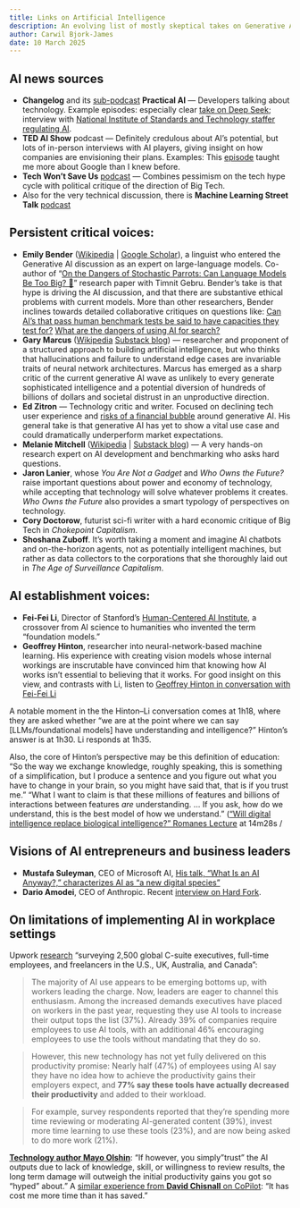 ```yaml
---
title: Links on Artificial Intelligence
description: An evolving list of mostly skeptical takes on Generative AI
author: Carwil Bjork-James
date: 10 March 2025
---
```


## AI news sources
- **Changelog** and its [sub-podcast](https://practicalai.fm/) **Practical AI** — Developers talking about technology. Example episodes: especially clear [take on Deep Seek](https://practicalai.fm/302); interview with [National Institute of Standards and Technology staffer regulating AI](https://practicalai.fm/293).
- **TED AI Show** podcast — Definitely credulous about AI's potential, but lots of in-person interviews with AI players, giving insight on how companies are envisioning their plans. Examples: This [episode](https://open.spotify.com/episode/4GBoicwLLewdblKMxjR5yK?si=WAwGDEhKS7iUMjO4Pd9A9w) taught me more about Google than I knew before.
- **Tech Won't Save Us** [podcast](https://techwontsave.us/) — Combines pessimism on the tech hype cycle with political critique of the direction of Big Tech.
- Also for the very technical discussion, there is **Machine Learning Street Talk** [podcast](https://open.spotify.com/show/02e6PZeIOdpmBGT9THuzwR?si=f3c82c3cc39b42e4)

## Persistent critical voices:

- **Emily Bender** ([Wikipedia](https://en.wikipedia.org/wiki/Emily_M._Bender) | [Google Scholar](https://scholar.google.com/citations?user=9r_f1w4AAAAJ&hl=en&oi=ao)), a linguist who entered the Generative AI discussion as an expert on large-language models. Co-author of "[On the Dangers of Stochastic Parrots: Can Language Models Be Too Big? 🦜](https://dl.acm.org/doi/10.1145/3442188.3445922)" research paper with Timnit Gebru. Bender's take is that hype is driving the AI discussion, and that there are substantive ethical problems with current models. More than other researchers, Bender inclines towards detailed collaborative critiques on questions like: [Can AI's that pass human benchmark tests be said to have capacities they test for?](https://bdtechtalks.com/2021/12/06/ai-benchmarks-limitations/) [What are the dangers of using AI for search?](https://dl.acm.org/doi/full/10.1145/3649468)  
- **Gary Marcus** ([Wikipedia](https://en.wikipedia.org/wiki/Gary_Marcus) [Substack blog](https://garymarcus.substack.com/)) — researcher and proponent of a structured approach to building artificial intelligence, but who thinks that hallucinations and failure to understand edge cases are invariable traits of neural network architectures. Marcus has emerged as a sharp critic of the current generative AI wave as unlikely to every generate sophisticated intelligence and a potential diversion of hundreds of billions of dollars and societal distrust in an unproductive direction. 
- **Ed Zitron** — Technology critic and writer. Focused on declining tech user experience and [risks of a financial bubble](https://www.wheresyoured.at/subprimeai/) around generative AI. His general take is that generative AI has yet to show a vital use case and could dramatically underperform market expectations.
- **Melanie Mitchell** ([Wikipedia](https://en.wikipedia.org/wiki/Melanie_Mitchell) | [Substack blog](https://aiguide.substack.com/)) — A very hands-on research expert on AI development and benchmarking who asks hard questions.
- **Jaron Lanier**, whose _You Are Not a Gadget_ and _Who Owns the Future?_ raise important questions about power and economy of technology, while accepting that technology will solve whatever problems it creates. _Who Owns the Future_ also provides a smart typology of perspectives on technology.
- **Cory Doctorow**, futurist sci-fi writer with a hard economic critique of Big Tech in _Chokepoint Capitalism_.
- **Shoshana Zuboff**. It's worth taking a moment and imagine AI chatbots and on-the-horizon agents, not as potentially intelligent machines, but rather as data collectors to the corporations that she thoroughly laid out in _The Age of Surveillance Capitalism_.

## AI establishment voices:

- **Fei-Fei Li**, Director of Stanford’s [Human-Centered AI Institute](https://hai.stanford.edu/), a crossover from AI science to humanities who invented the term "foundation models." 
- **Geoffrey Hinton**, researcher into neural-network-based machine learning. His experience with creating vision models whose internal workings are inscrutable have convinced him that knowing how AI works isn't essential to believing that it works. For good insight on this view, and contrasts with Li, listen to [Geoffrey Hinton in conversation with Fei-Fei Li](https://podcasts.apple.com/us/podcast/geoffrey-hinton-in-conversation-with-fei-fei-li/id1524902736?i=1000672242078)

A notable moment in the the Hinton–Li conversation comes at 1h18, where they are asked whether "we are at the point where we can say [LLMs/foundational models] have understanding and intelligence?" Hinton's answer is at 1h30. Li responds at 1h35.

Also, the core of Hinton's perspective may be this definition of education: "So the way we exchange knowledge, roughly speaking, this is something of a simplification, but I produce a sentence and you figure out what you have to change in your brain, so you might have said that, that is if you trust me." "What I want to claim is that these millions of features and billions of interactions between features _are_ understanding. … If you ask, how do we understand, this is the best model of how we understand." (["Will digital intelligence replace biological intelligence?" Romanes Lecture](https://www.youtube.com/watch?v=N1TEjTeQeg0&t=39s) at 14m28s / 

## Visions of AI entrepreneurs and business leaders

- **Mustafa Suleyman**, CEO of Microsoft AI, [His talk, "What Is an AI Anyway?," characterizes AI as "a new digital species"](https://www.youtube.com/watch?v=KKNCiRWd_j0)
- **Dario Amodei**, CEO of Anthropic. Recent [interview on Hard Fork](https://www.nytimes.com/2025/02/28/podcasts/hardfork-anthropic-dario-amodei.html). 

## On limitations of implementing AI in workplace settings

Upwork [research](https://www.upwork.com/research/ai-enhanced-work-models) "surveying 2,500 global C-suite executives, full-time employees, and freelancers in the U.S., UK, Australia, and Canada":

> The majority of AI use appears to be emerging bottoms up, with workers leading the charge. Now, leaders are eager to channel this enthusiasm. Among the increased demands executives have placed on workers in the past year, requesting they use AI tools to increase their output tops the list (37%). Already 39% of companies require employees to use AI tools, with an additional 46% encouraging employees to use the tools without mandating that they do so.

> However, this new technology has not yet fully delivered on this productivity promise: Nearly half (47%) of employees using AI say they have no idea how to achieve the productivity gains their employers expect, and **77% say these tools have actually decreased their productivity** and added to their workload. 

> For example, survey respondents reported that they’re spending more time reviewing or moderating AI-generated content (39%), invest more time learning to use these tools (23%), and are now being asked to do more work (21%). 

[**Technology author Mayo Olshin**](https://x.com/mayowaoshin/status/1833557628401627245?s=61): "If however, you simply "trust" the Al outputs due to lack of knowledge, skill, or willingness to review results, the long term damage will outweigh the initial productivity gains you got so "hyped" about." A [similar experience from **David Chisnall** on CoPilot](https://mastodon.online/@david_chisnall@infosec.exchange/113690087176624006): "It has cost me more time than it has saved."